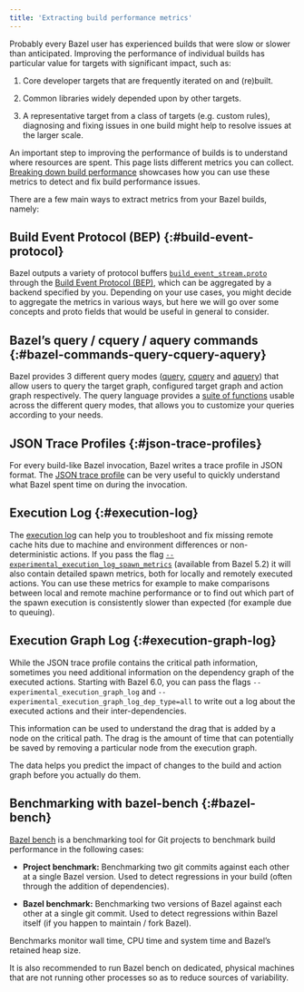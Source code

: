 ```yaml
---
title: 'Extracting build performance metrics'
---
```


Probably every Bazel user has experienced builds that were slow or slower than
anticipated. Improving the performance of individual builds has particular value
for targets with significant impact, such as:

1. Core developer targets that are frequently iterated on and (re)built.

2. Common libraries widely depended upon by other targets.

3. A representative target from a class of targets (e.g. custom rules),
  diagnosing and fixing issues in one build might help to resolve issues at the
  larger scale.

An important step to improving the performance of builds is to understand where
resources are spent. This page lists different metrics you can collect.
[Breaking down build performance](/versions/7.5.0/configure/build-performance-breakdown) showcases
how you can use these metrics to detect and fix build performance issues.

There are a few main ways to extract metrics from your Bazel builds, namely:

## Build Event Protocol (BEP) {:#build-event-protocol}

Bazel outputs a variety of protocol buffers
[`build_event_stream.proto`](https://github.com/bazelbuild/bazel/blob/master/src/main/java/com/google/devtools/build/lib/buildeventstream/proto/build_event_stream.proto)
through the [Build Event Protocol (BEP)](/versions/7.5.0/remote/bep), which
can be aggregated by a backend specified by you. Depending on your use cases,
you might decide to aggregate the metrics in various ways, but here we will go
over some concepts and proto fields that would be useful in general to consider.

## Bazel’s query / cquery / aquery commands {:#bazel-commands-query-cquery-aquery}

Bazel provides 3 different query modes ([query](/versions/7.5.0/query/quickstart),
[cquery](/versions/7.5.0/query/cquery) and [aquery](/versions/7.5.0/query/aquery)) that allow users
to query the target graph, configured target graph and action graph
respectively. The query language provides a
[suite of functions](/versions/7.5.0/query/language#functions) usable across the different
query modes, that allows you to customize your queries according to your needs.

## JSON Trace Profiles {:#json-trace-profiles}

For every build-like Bazel invocation, Bazel writes a trace profile in JSON
format. The [JSON trace profile](/versions/7.5.0/advanced/performance/json-trace-profile) can
be very useful to quickly understand what Bazel spent time on during the
invocation.

## Execution Log {:#execution-log}

The [execution log](/versions/7.5.0/remote/cache-remote) can help you to troubleshoot and fix
missing remote cache hits due to machine and environment differences or
non-deterministic actions. If you pass the flag
[`--experimental_execution_log_spawn_metrics`](/versions/7.5.0/reference/command-line-reference#flag--experimental_execution_log_spawn_metrics)
(available from Bazel 5.2) it will also contain detailed spawn metrics, both for
locally and remotely executed actions. You can use these metrics for example to
make comparisons between local and remote machine performance or to find out
which part of the spawn execution is consistently slower than expected (for
example due to queuing).

## Execution Graph Log {:#execution-graph-log}

While the JSON trace profile contains the critical path information, sometimes
you need additional information on the dependency graph of the executed actions.
Starting with Bazel 6.0, you can pass the flags
`--experimental_execution_graph_log` and
`--experimental_execution_graph_log_dep_type=all` to write out a log about the
executed actions and their inter-dependencies.

This information can be used to understand the drag that is added by a node on
the critical path. The drag is the amount of time that can potentially be saved
by removing a particular node from the execution graph.

The data helps you predict the impact of changes to the build and action graph
before you actually do them.

## Benchmarking with bazel-bench {:#bazel-bench}

[Bazel bench](https://github.com/bazelbuild/bazel-bench) is a
benchmarking tool for Git projects to benchmark build performance in the
following cases:

* **Project benchmark:** Benchmarking two git commits against each other at a
 single Bazel version. Used to detect regressions in your build (often through
 the addition of dependencies).

* **Bazel benchmark:** Benchmarking two versions of Bazel against each other at
 a single git commit. Used to detect regressions within Bazel itself (if you
 happen to maintain / fork Bazel).

Benchmarks monitor wall time, CPU  time and system time and Bazel’s retained
heap size.

It is also recommended to run Bazel bench on dedicated, physical machines that
are not running other processes so as to reduce sources of variability.
